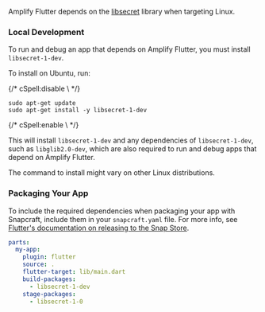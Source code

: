 Amplify Flutter depends on the [libsecret](https://wiki.gnome.org/Projects/Libsecret) library when targeting Linux.

### Local Development

To run and debug an app that depends on Amplify Flutter, you must install `libsecret-1-dev`.

To install on Ubuntu, run:

{/* cSpell:disable \ */}

```terminal
sudo apt-get update
sudo apt-get install -y libsecret-1-dev
```

{/* cSpell:enable \ */}

This will install `libsecret-1-dev` and any dependencies of `libsecret-1-dev`, such as `libglib2.0-dev`, which are also required to run and debug apps that depend on Amplify Flutter.

<Callout>
  The command to install might vary on other Linux distributions.
</Callout>

### Packaging Your App

To include the required dependencies when packaging your app with Snapcraft, include them in your `snapcraft.yaml` file. For more info, see [Flutter's documentation on releasing to the Snap Store](https://docs.flutter.dev/deployment/linux).

```yaml
parts:
  my-app:
    plugin: flutter
    source: .
    flutter-target: lib/main.dart
    build-packages:
      - libsecret-1-dev
    stage-packages:
      - libsecret-1-0
```
